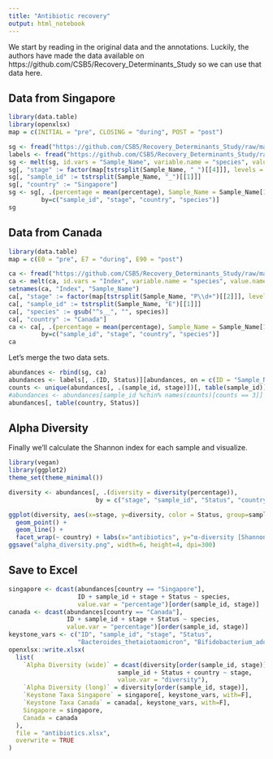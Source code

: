 ```yaml
---
title: "Antibiotic recovery"
output: html_notebook
---
```


We start by reading in the original data and the annotations. Luckily, the authors have made the 
data available on https://github.com/CSB5/Recovery_Determinants_Study so we can use that data
here.

## Data from Singapore

```r
library(data.table)
library(openxlsx)
map = c(INITIAL = "pre", CLOSING = "during", POST = "post")

sg <- fread("https://github.com/CSB5/Recovery_Determinants_Study/raw/master/Data/Suppl1_SG.txt")
labels <- fread("https://github.com/CSB5/Recovery_Determinants_Study/raw/master/Data/TariniLabels_edit.txt")
sg <- melt(sg, id.vars = "Sample_Name", variable.name = "species", value.name = "percentage")
sg[, "stage" := factor(map[tstrsplit(Sample_Name, "_")[[4]]], levels = map)]
sg[, "sample_id" := tstrsplit(Sample_Name, "_")[[1]]]
sg[, "country" := "Singapore"]
sg <- sg[, .(percentage = mean(percentage), Sample_Name = Sample_Name[1]), 
         by=c("sample_id", "stage", "country", "species")]
sg
```

## Data from Canada

```r
library(data.table)
map = c(E0 = "pre", E7 = "during", E90 = "post")

ca <- fread("https://github.com/CSB5/Recovery_Determinants_Study/raw/master/Data/Suppl1_CA_Final.txt")
ca <- melt(ca, id.vars = "Index", variable.name = "species", value.name = "percentage")
setnames(ca, "Index", "Sample_Name")
ca[, "stage" := factor(map[tstrsplit(Sample_Name, "P\\d+")[[2]]], levels = map)]
ca[, "sample_id" := tstrsplit(Sample_Name, "E")[[1]]]
ca[, "species" := gsub("^s__", "", species)]
ca[, "country" := "Canada"]
ca <- ca[, .(percentage = mean(percentage), Sample_Name = Sample_Name[1]), 
         by=c("sample_id", "stage", "country", "species")]
ca
```

Let's merge the two data sets.

```r

abundances <- rbind(sg, ca)
abundances <- labels[, .(ID, Status)][abundances, on = c(ID = "Sample_Name")][!is.na(Status) & Status != "C"]
counts <- unique(abundances[, .(sample_id, stage)])[, table(sample_id)]
#abundances <- abundances[sample_id %chin% names(counts)[counts == 3]]
abundances[, table(country, Status)]
```

## Alpha Diversity

Finally we'll calculate the Shannon index for each sample and visualize.

```r
library(vegan)
library(ggplot2)
theme_set(theme_minimal())

diversity <- abundances[, .(diversity = diversity(percentage)), 
                        by = c("stage", "sample_id", "Status", "country")]

ggplot(diversity, aes(x=stage, y=diversity, color = Status, group=sample_id)) + 
  geom_point() +
  geom_line() +
  facet_wrap(~ country) + labs(x="antibiotics", y="α-diversity [Shannon]", color="recovery")
ggsave("alpha_diversity.png", width=6, height=4, dpi=300)
```

## Save to Excel

```r
singapore <- dcast(abundances[country == "Singapore"], 
                   ID + sample_id + stage + Status ~ species, 
                   value.var = "percentage")[order(sample_id, stage)]
canada <- dcast(abundances[country == "Canada"], 
                ID + sample_id + stage + Status ~ species, 
                value.var = "percentage")[order(sample_id, stage)]
keystone_vars <- c("ID", "sample_id", "stage", "Status", 
                   "Bacteroides_thetaiotaomicron", "Bifidobacterium_adolescentis")
openxlsx::write.xlsx(
  list(
    `Alpha Diversity (wide)` = dcast(diversity[order(sample_id, stage)], 
                              sample_id + Status + country ~ stage,
                              value.var = "diversity"),
    `Alpha Diversity (long)` = diversity[order(sample_id, stage)],
    `Keystone Taxa Singapore` = singapore[, keystone_vars, with=F],
    `Keystone Taxa Canada` = canada[, keystone_vars, with=F],
    Singapore = singapore, 
    Canada = canada
  ),
  file = "antibiotics.xlsx",
  overwrite = TRUE
)
```